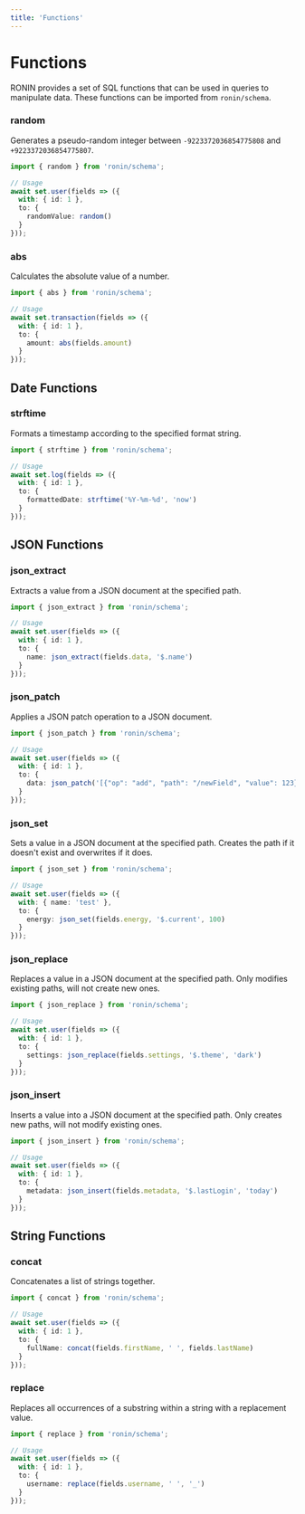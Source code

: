 ```yaml
---
title: 'Functions'
---
```


# Functions

RONIN provides a set of SQL functions that can be used in queries to manipulate data. These functions can be imported from `ronin/schema`.

### random

Generates a pseudo-random integer between `-9223372036854775808` and `+9223372036854775807`.

```ts
import { random } from 'ronin/schema';

// Usage
await set.user(fields => ({
  with: { id: 1 },
  to: {
    randomValue: random()
  }
}));
```

### abs

Calculates the absolute value of a number.

```ts
import { abs } from 'ronin/schema';

// Usage
await set.transaction(fields => ({
  with: { id: 1 },
  to: {
    amount: abs(fields.amount)
  }
}));
```

## Date Functions

### strftime

Formats a timestamp according to the specified format string.

```ts
import { strftime } from 'ronin/schema';

// Usage
await set.log(fields => ({
  with: { id: 1 },
  to: {
    formattedDate: strftime('%Y-%m-%d', 'now')
  }
}));
```

## JSON Functions

### json_extract

Extracts a value from a JSON document at the specified path.

```ts
import { json_extract } from 'ronin/schema';

// Usage
await set.user(fields => ({
  with: { id: 1 },
  to: {
    name: json_extract(fields.data, '$.name')
  }
}));
```

### json_patch

Applies a JSON patch operation to a JSON document.

```ts
import { json_patch } from 'ronin/schema';

// Usage
await set.user(fields => ({
  with: { id: 1 },
  to: {
    data: json_patch('[{"op": "add", "path": "/newField", "value": 123}]', fields.data)
  }
}));
```

### json_set

Sets a value in a JSON document at the specified path. Creates the path if it doesn't exist and overwrites if it does.

```ts
import { json_set } from 'ronin/schema';

// Usage
await set.user(fields => ({
  with: { name: 'test' },
  to: {
    energy: json_set(fields.energy, '$.current', 100)
  }
}));
```

### json_replace

Replaces a value in a JSON document at the specified path. Only modifies existing paths, will not create new ones.

```ts
import { json_replace } from 'ronin/schema';

// Usage
await set.user(fields => ({
  with: { id: 1 },
  to: {
    settings: json_replace(fields.settings, '$.theme', 'dark')
  }
}));
```

### json_insert

Inserts a value into a JSON document at the specified path. Only creates new paths, will not modify existing ones.

```ts
import { json_insert } from 'ronin/schema';

// Usage
await set.user(fields => ({
  with: { id: 1 },
  to: {
    metadata: json_insert(fields.metadata, '$.lastLogin', 'today')
  }
}));
```

## String Functions

### concat

Concatenates a list of strings together.

```ts
import { concat } from 'ronin/schema';

// Usage
await set.user(fields => ({
  with: { id: 1 },
  to: {
    fullName: concat(fields.firstName, ' ', fields.lastName)
  }
}));
```

### replace

Replaces all occurrences of a substring within a string with a replacement value.

```ts
import { replace } from 'ronin/schema';

// Usage
await set.user(fields => ({
  with: { id: 1 },
  to: {
    username: replace(fields.username, ' ', '_')
  }
}));
```